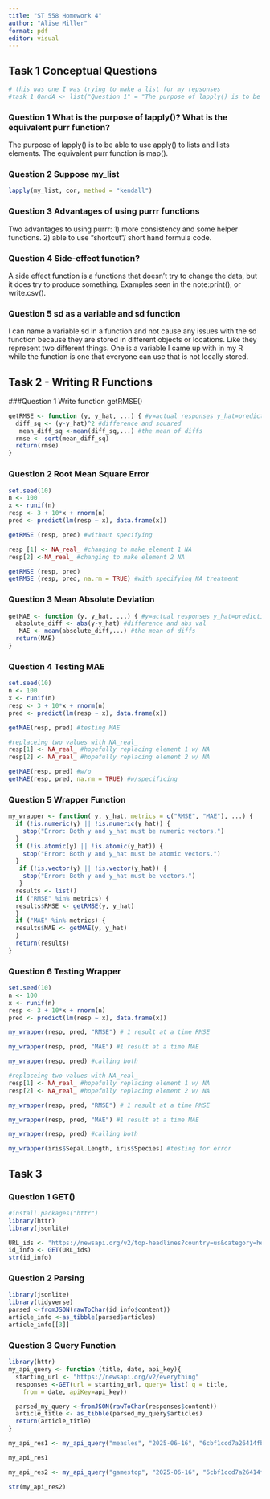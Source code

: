 ```yaml
---
title: "ST 558 Homework 4"
author: "Alise Miller"
format: pdf
editor: visual
---
```


## Task 1 Conceptual Questions

```r
# this was one I was trying to make a list for my repsonses
#task_1_QandA <- list("Question 1" = "The purpose of lapply() is to be able to use apply() to lists and lists elements. The equivalent purr function is map().", "Question 2" = "lapply(my_list, cor, method = "kendall")","Question 3" = "Two advantages to using purrr: 1) more consistency and some helper functions. 2) able to use "shortcut"/ short hand formula code." ,"Question 4", "A side effect function is a functions that doesn't try to change the data, but it does try to produce something. Examples seen in the note:print(), or write.csv().", "Question 5" = "I can name a variable sd in a function and not cause any issues with the sd function because they are stored in different objects or locations. Like they represent two different things. One is a variable I came up with in my R while the function is one that everyone can use that is not locally stored." )
```

### Question 1 What is the purpose of lapply()? What is the equivalent purr function?

The purpose of lapply() is to be able to use apply() to lists and lists elements. The equivalent purr function is map().

### Question 2 Suppose my_list

```r
lapply(my_list, cor, method = "kendall")

```

### Question 3 Advantages of using purrr functions

Two advantages to using purrr: 1) more consistency and some helper functions. 2) able to use "shortcut"/ short hand formula code.

### Question 4 Side-effect function?

A side effect function is a functions that doesn't try to change the data, but it does try to produce something. Examples seen in the note:print(), or write.csv().

### Question 5 sd as a variable and sd function

I can name a variable sd in a function and not cause any issues with the sd function because they are stored in different objects or locations. Like they represent two different things. One is a variable I came up with in my R while the function is one that everyone can use that is not locally stored.

## Task 2 - Writing R Functions

###Question 1 Write function getRMSE()

```r
getRMSE <- function (y, y_hat, ...) { #y=actual responses y_hat=predictions
  diff_sq <- (y-y_hat)^2 #difference and squared
   mean_diff_sq <-mean(diff_sq,...) #the mean of diffs
  rmse <- sqrt(mean_diff_sq)
  return(rmse)
}
```

### Question 2 Root Mean Square Error

```r
set.seed(10)
n <- 100
x <- runif(n)
resp <- 3 + 10*x + rnorm(n)
pred <- predict(lm(resp ~ x), data.frame(x))
```

```r
getRMSE (resp, pred) #without specifying

```

```r
resp [1] <- NA_real_ #changing to make element 1 NA
resp[2] <-NA_real_ #changing to make element 2 NA 
```

```r
getRMSE (resp, pred)
getRMSE (resp, pred, na.rm = TRUE) #with specifying NA treatment

```

### Question 3 Mean Absolute Deviation

```r
getMAE <- function (y, y_hat, ...) { #y=actual responses y_hat=predictions "..." used to add more rules later
  absolute_diff <- abs(y-y_hat) #difference and abs val
   MAE <- mean(absolute_diff,...) #the mean of diffs
  return(MAE)
}
```

### Question 4 Testing MAE

```r
set.seed(10)
n <- 100
x <- runif(n)
resp <- 3 + 10*x + rnorm(n)
pred <- predict(lm(resp ~ x), data.frame(x))
```

```r
getMAE(resp, pred) #testing MAE 
```

```r
#replaceing two values with NA_real_
resp[1] <- NA_real_ #hopefully replacing element 1 w/ NA
resp[2] <- NA_real_ #hopefully replacing element 2 w/ NA
```

```r
getMAE(resp, pred) #w/o 
getMAE(resp, pred, na.rm = TRUE) #w/specificing
```

### Question 5 Wrapper Function

```r
my_wrapper <- function( y, y_hat, metrics = c("RMSE", "MAE"), ...) {
  if (!is.numeric(y) || !is.numeric(y_hat)) {
    stop("Error: Both y and y_hat must be numeric vectors.")
  }
  if (!is.atomic(y) || !is.atomic(y_hat)) {
    stop("Error: Both y and y_hat must be atomic vectors.")
  }
   if (!is.vector(y) || !is.vector(y_hat)) {
    stop("Error: Both y and y_hat must be vectors.")
   }
  results <- list()
  if ("RMSE" %in% metrics) {
  results$RMSE <- getRMSE(y, y_hat)
  }
  if ("MAE" %in% metrics) {
  results$MAE <- getMAE(y, y_hat)
  }
  return(results)
}
```

### Question 6 Testing Wrapper

```r
set.seed(10)
n <- 100
x <- runif(n)
resp <- 3 + 10*x + rnorm(n)
pred <- predict(lm(resp ~ x), data.frame(x))
```

```r
my_wrapper(resp, pred, "RMSE") # 1 result at a time RMSE
```

```r
my_wrapper(resp, pred, "MAE") #1 result at a time MAE
```

```r
my_wrapper(resp, pred) #calling both
```

```r
#replaceing two values with NA_real_
resp[1] <- NA_real_ #hopefully replacing element 1 w/ NA
resp[2] <- NA_real_ #hopefully replacing element 2 w/ NA
```

```r
my_wrapper(resp, pred, "RMSE") # 1 result at a time RMSE
```

```r
my_wrapper(resp, pred, "MAE") #1 result at a time MAE
```

```r
my_wrapper(resp, pred) #calling both
```

```r
my_wrapper(iris$Sepal.Length, iris$Species) #testing for error
```

## Task 3

### Question 1 GET()

```r
#install.packages("httr")
library(httr)
library(jsonlite)
```

```r
URL_ids <- "https://newsapi.org/v2/top-headlines?country=us&category=health&apiKey=6cbf1ccd7a26414fb634a04a7fef4f91"
id_info <- GET(URL_ids)
str(id_info)
```

### Question 2 Parsing

```r
library(jsonlite)
library(tidyverse)
parsed <-fromJSON(rawToChar(id_info$content))
article_info <-as_tibble(parsed$articles)
article_info[[3]]
```

### Question 3 Query Function

```r
library(httr)
my_api_query <- function (title, date, api_key){
  starting_url <- "https://newsapi.org/v2/everything"
  responses <-GET(url = starting_url, query= list( q = title,
    from = date, apiKey=api_key))

  parsed_my_query <-fromJSON(rawToChar(responses$content))
  article_title <- as_tibble(parsed_my_query$articles)
  return(article_title)
}
```

```r
my_api_res1 <- my_api_query("measles", "2025-06-16", "6cbf1ccd7a26414fb634a04a7fef4f91") #this one was to see if it worked

my_api_res1
```

```r
my_api_res2 <- my_api_query("gamestop", "2025-06-16", "6cbf1ccd7a26414fb634a04a7fef4f91") #this one was for the directions of gamestop and pick a date in 30 day parameter

str(my_api_res2)
```
